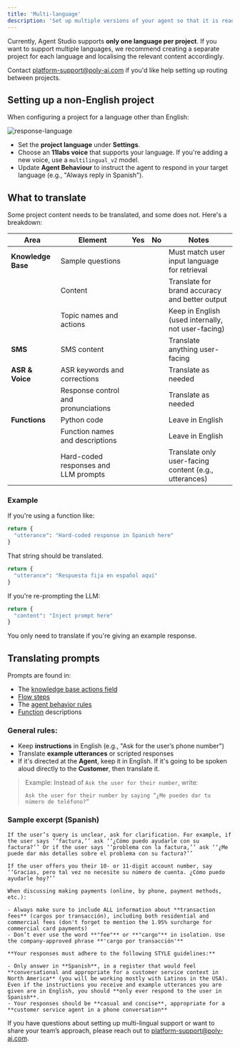 ```yaml
---
title: 'Multi-language'
description: 'Set up multiple versions of your agent so that it is ready to speak more than one language.'
---
```


Currently, Agent Studio supports **only one language per project**. If you want to support multiple languages, we recommend creating a separate project for each language and localising the relevant content accordingly.

<Note>Contact [platform-support@poly-ai.com](mailto:platform-support@poly-ai.com) if you'd like help setting up routing between projects.</Note>

## Setting up a non-English project

When configuring a project for a language other than English:

![response-language](/images/choose-response-language.png)

* Set the **project language** under **Settings**.
* Choose an **11labs voice** that supports your language. If you're adding a new voice, use a `multilingual_v2` model.
* Update **Agent Behaviour** to instruct the agent to respond in your target language (e.g., "Always reply in Spanish").

## What to translate

Some project content needs to be translated, and some does not. Here's a breakdown:

| Area               | Element                                          | Yes | No | Notes                                                            |
| ------------------| ------------------------------------------------ | :---------------------------------------------------------------: | :-------------------------------------------------------------: | ---------------------------------------------------------------- |
| **Knowledge Base**| Sample questions                                 | <Icon icon="check" iconType="solid" color="#2ecc71" size={14} /> |                                                                   | Must match user input language for retrieval                     |
|                   | Content                                          | <Icon icon="check" iconType="solid" color="#2ecc71" size={14} /> |                                                                   | Translate for brand accuracy and better output                   |
|                   | Topic names and actions                          |                                                                     | <Icon icon="x" iconType="solid" color="#e74c3c" size={14} />     | Keep in English (used internally, not user-facing)               |
| **SMS**           | SMS content                                      | <Icon icon="check" iconType="solid" color="#2ecc71" size={14} /> |                                                                   | Translate anything user-facing                                   |
| **ASR & Voice**   | ASR keywords and corrections                     | <Icon icon="check" iconType="solid" color="#2ecc71" size={14} /> |                                                                   | Translate as needed                                              |
|                   | Response control and pronunciations              | <Icon icon="check" iconType="solid" color="#2ecc71" size={14} /> |                                                                   | Translate as needed                                              |
| **Functions**     | Python code                                      |                                                                     | <Icon icon="x" iconType="solid" color="#e74c3c" size={14} />     | Leave in English                                                 |
|                   | Function names and descriptions                  |                                                                     | <Icon icon="x" iconType="solid" color="#e74c3c" size={14} />     | Leave in English                                                 |
|                   | Hard-coded responses and LLM prompts             | <Icon icon="check" iconType="solid" color="#2ecc71" size={14} /> |                                                                   | Translate only user-facing content (e.g., utterances)            |

### Example

If you're using a function like:

```python
return {
  "utterance": "Hard-coded response in Spanish here"
}
```

That string should be translated.

```python
return {
  "utterance": "Respuesta fija en español aquí"
}
```

If you're re-prompting the LLM:

```python
return {
  "content": "Inject prompt here"
}
```

You only need to translate if you're giving an example response.

## Translating prompts

Prompts are found in:

* The [knowledge base actions field](/knowledge-base/how-to-setup-action/function-call)
* [Flow steps](/flows/introduction)
* The [agent behavior rules](/rules/introduction)
* [Function](/function/introduction) descriptions

### General rules:

* Keep **instructions** in English (e.g., "Ask for the user’s phone number")
* Translate **example utterances** or scripted responses
* If it's directed at the **Agent**, keep it in English. If it's going to be spoken aloud directly to the **Customer**, then translate it.

> Example: Instead of `Ask the user for their number`, write:
>
> `Ask the user for their number by saying “¿Me puedes dar tu número de teléfono?”`

### Sample excerpt (Spanish)

```
If the user’s query is unclear, ask for clarification. For example, if the user says ‘‘factura,’’ ask ‘‘¿Cómo puedo ayudarle con su factura?’’ Or if the user says ‘‘problema con la factura,’’ ask ‘‘¿Me puede dar más detalles sobre el problema con su factura?’’

If the user offers you their 10- or 11-digit account number, say ‘‘Gracias, pero tal vez no necesite su número de cuenta. ¿Cómo puedo ayudarle hoy?’’

When discussing making payments (online, by phone, payment methods, etc.):

- Always make sure to include ALL information about **transaction fees** (cargos por transacción), including both residential and commercial fees (don't forget to mention the 1.95% surcharge for commercial card payments)
- Don’t ever use the word **"fee"** or **"cargo"** in isolation. Use the company-approved phrase **'cargo por transacción'**

**Your responses must adhere to the following STYLE guidelines:**

- Only answer in **Spanish**, in a register that would feel **conversational and appropriate for a customer service context in North America** (you will be working mostly with Latinos in the USA). Even if the instructions you receive and example utterances you are given are in English, you should **only ever respond to the user in Spanish**.
- Your responses should be **casual and concise**, appropriate for a **customer service agent in a phone conversation**
```

If you have questions about setting up multi-lingual support or want to share your team’s approach, please reach out to [platform-support@poly-ai.com](mailto:platform-support@poly-ai.com).
